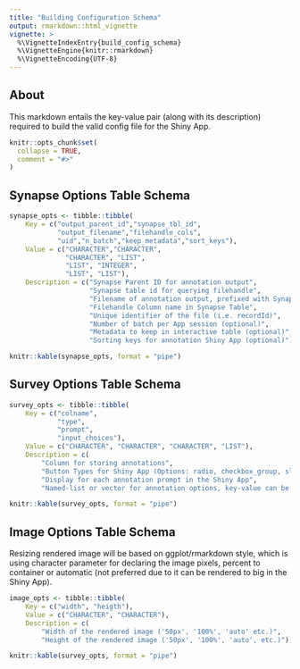 ```yaml
---
title: "Building Configuration Schema"
output: rmarkdown::html_vignette
vignette: >
  %\VignetteIndexEntry{build_config_schema}
  %\VignetteEngine{knitr::rmarkdown}
  %\VignetteEncoding{UTF-8}
---
```


## About
This markdown entails the key-value pair (along with its description) required to build the valid config file for the Shiny App.

```r
knitr::opts_chunk$set(
  collapse = TRUE,
  comment = "#>"
)
```

## Synapse Options Table Schema
```r
synapse_opts <- tibble::tibble(
    Key = c("output_parent_id","synapse_tbl_id",
            "output_filename","filehandle_cols",
            "uid","n_batch","keep_metadata","sort_keys"),
    Value = c("CHARACTER","CHARACTER",
              "CHARACTER", "LIST",
              "LIST", "INTEGER",
              "LIST", "LIST"),
    Description = c("Synapse Parent ID for annotation output",
                    "Synapse table id for querying filehandle",
                    "Filename of annotation output, prefixed with Synapse username",
                    "Filehandle Column name in Synapse Table",
                    "Unique identifier of the file (i.e. recordId)",
                    "Number of batch per App session (optional)",
                    "Metadata to keep in interactive table (optional)",
                    "Sorting keys for annotation Shiny App (optional)"))

knitr::kable(synapse_opts, format = "pipe")
```


## Survey Options Table Schema
```r
survey_opts <- tibble::tibble(
    Key = c("colname",
            "type",
            "prompt",
            "input_choices"),
    Value = c("CHARACTER", "CHARACTER", "CHARACTER", "LIST"),
    Description = c(
        "Column for storing annotations",
        "Button Types for Shiny App (Options: radio, checkbox_group, slider)",
        "Display for each annotation prompt in the Shiny App",
        "Named-list or vector for annotation options, key-value can be arbitrary; slider button type will take in min, max and step"))

knitr::kable(survey_opts, format = "pipe")
```

## Image Options Table Schema

Resizing rendered image will be based on ggplot/rmarkdown style, which is using character parameter for declaring the image pixels, percent to container or automatic (not preferred due to it can be rendered to big in the Shiny App).

```r
image_opts <- tibble::tibble(
    Key = c("width", "heigth"),
    Value = c("CHARACTER", "CHARACTER"),
    Description = c(
        "Width of the rendered image ('50px', '100%', 'auto' etc.)",
        "Height of the rendered image ('50px', '100%', 'auto', etc.)"))

knitr::kable(survey_opts, format = "pipe")
```